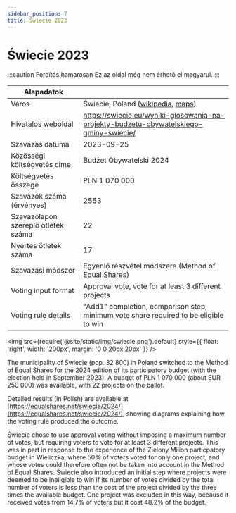 ```yaml
---
sidebar_position: 7
title: Świecie 2023
---
```



# Świecie 2023

:::caution Fordítás hamarosan
Ez az oldal még nem érhető el magyarul.
:::

| Alapadatok | |
| --- | --- |
| Város | Świecie, Poland ([wikipedia](https://en.wikipedia.org/wiki/%C5%9Awiecie), [maps](https://www.google.com/maps/place/%C5%9Awiecie,+Poland/@53.4034138,18.3315098,12z/)) |
| Hivatalos weboldal | https://swiecie.eu/wyniki-glosowania-na-projekty-budzetu-obywatelskiego-gminy-swiecie/ |
| Szavazás dátuma | 2023-09-25 |
| Közösségi költségvetés címe | Budżet Obywatelski 2024 |
| Költségvetés összege | PLN 1 070 000 |
| Szavazók száma (érvényes) | 2553 |
| Szavazólapon szereplő ötletek száma | 22 |
| Nyertes ötletek száma | 17 |
| Szavazási módszer | Egyenlő részvétel módszere (Method of Equal Shares) |
| Voting input format | Approval vote, vote for at least 3 different projects |
| Voting rule details | "Add1" completion, comparison step, minimum vote share required to be eligible to win |

<img src={require('@site/static/img/swiecie.png').default} style={{ float: 'right', width: '200px', margin: '0 0 20px 20px' }} />

The municipality of Świecie (pop. 32 800) in Poland switched to the Method of Equal Shares for the 2024 edition of its participatory budget (with the election held in September 2023).
A budget of PLN 1 070 000 (about EUR 250 000) was available, with 22 projects on the ballot.

Detailed results (in Polish) are available at [https://equalshares.net/swiecie/2024/](https://equalshares.net/swiecie/2024/), showing diagrams explaining how the voting rule produced the outcome.

Świecie chose to use approval voting without imposing a maximum number of votes, but requiring voters to vote for at least 3 different projects.
This was in part in response to the experience of the Zielony Milion particpatory budget in Wieliczka, where 50% of voters voted for only one project, 
and whose votes could therefore often not be taken into account in the Method of Equal Shares.
Świecie also introduced an initial step where projects were deemed to be ineligible to win if its number of votes divided by the total number of voters is less
than the cost of the project divided by the three times the available budget. One project was excluded in this way, because it received votes from 14.7% of voters but it cost 48.2% of the budget.
